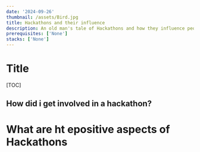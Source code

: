 ```yaml
---
date: '2024-09-26'
thumbnail: /assets/Bird.jpg
title: Hackathons and their influence 
description: An old man's tale of Hackathons and how they influence people's decisions for their careers
prerequisites: ['None']
stacks: ['None']
---
```


# Title

[TOC]


## How did i get involved in a hackathon?

# What are ht epositive aspects of Hackathons
